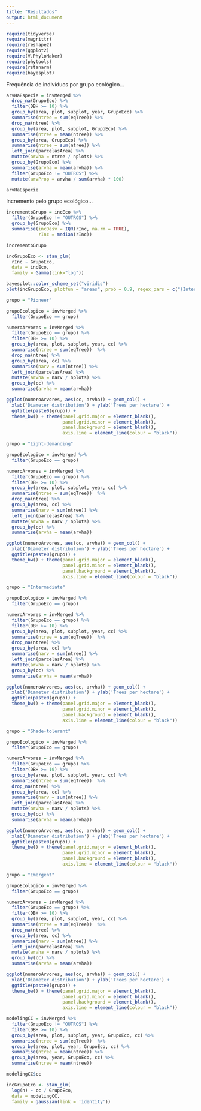 ```yaml
---
title: "Resultados"
output: html_document
---
```


```r
require(tidyverse)
require(magrittr)
require(reshape2)
require(ggplot2)
require(V.PhyloMaker)
require(phytools)
require(rstanarm)
require(bayesplot)
```
Frequência de indivíduos por grupo ecológico...

```r
arvHaEspecie = invMerged %>%
  drop_na(GrupoEco) %>%
  filter(DBH >= 10) %>%
  group_by(area, plot, subplot, year, GrupoEco) %>% 
  summarise(ntree = sum(eqTree)) %>%
  drop_na(ntree) %>%
  group_by(area, plot, subplot, GrupoEco) %>%
  summarise(ntree = mean(ntree)) %>%
  group_by(area, GrupoEco) %>%
  summarise(ntree = sum(ntree)) %>%
  left_join(parcelasArea) %>%
  mutate(arvha = ntree / nplots) %>%
  group_by(GrupoEco) %>%
  summarise(arvha = mean(arvha)) %>%
  filter(GrupoEco != "OUTROS") %>%
  mutate(arvProp = arvha / sum(arvha) * 100)

arvHaEspecie
```

Incremento pelo grupo ecológico...

```r
incrementoGrupo = incEco %>%
  filter(GrupoEco != "OUTROS") %>%
  group_by(GrupoEco) %>%
  summarise(incDesv = IQR(rInc, na.rm = TRUE), 
            rInc = median(rInc))

incrementoGrupo
```


```r
incGrupoEco <- stan_glm(
  rInc ~ GrupoEco,
  data = incEco,
  family = Gamma(link="log"))
```

```r
bayesplot::color_scheme_set("viridis")
plot(incGrupoEco, plotfun = "areas", prob = 0.9, regex_pars = c("(Intercept)", "Grupo"))
```

```r
grupo = "Pioneer"

grupoEcologico = invMerged %>%
  filter(GrupoEco == grupo)

numeroArvores = invMerged %>%
  filter(GrupoEco == grupo) %>%
  filter(DBH >= 10) %>%
  group_by(area, plot, subplot, year, cc) %>% 
  summarise(ntree = sum(eqTree))  %>%
  drop_na(ntree) %>%
  group_by(area, cc) %>%
  summarise(narv = sum(ntree)) %>%
  left_join(parcelasArea) %>%
  mutate(arvha = narv / nplots) %>%
  group_by(cc) %>%
  summarise(arvha = mean(arvha))

ggplot(numeroArvores, aes(cc, arvha)) + geom_col() +
  xlab('Diameter distribution') + ylab('Trees per hectare') +
  ggtitle(paste0(grupo)) + 
  theme_bw() + theme(panel.grid.major = element_blank(),
                     panel.grid.minor = element_blank(),
                     panel.background = element_blank(),
                     axis.line = element_line(colour = "black"))
```

```r
grupo = "Light-demanding"

grupoEcologico = invMerged %>%
  filter(GrupoEco == grupo)

numeroArvores = invMerged %>%
  filter(GrupoEco == grupo) %>%
  filter(DBH >= 10) %>%
  group_by(area, plot, subplot, year, cc) %>% 
  summarise(ntree = sum(eqTree))  %>%
  drop_na(ntree) %>%
  group_by(area, cc) %>%
  summarise(narv = sum(ntree)) %>%
  left_join(parcelasArea) %>%
  mutate(arvha = narv / nplots) %>%
  group_by(cc) %>%
  summarise(arvha = mean(arvha))

ggplot(numeroArvores, aes(cc, arvha)) + geom_col() +
  xlab('Diameter distribution') + ylab('Trees per hectare') +
  ggtitle(paste0(grupo)) + 
  theme_bw() + theme(panel.grid.major = element_blank(),
                     panel.grid.minor = element_blank(),
                     panel.background = element_blank(),
                     axis.line = element_line(colour = "black"))
```

```r
grupo = "Intermediate"

grupoEcologico = invMerged %>%
  filter(GrupoEco == grupo)

numeroArvores = invMerged %>%
  filter(GrupoEco == grupo) %>%
  filter(DBH >= 10) %>%
  group_by(area, plot, subplot, year, cc) %>% 
  summarise(ntree = sum(eqTree))  %>%
  drop_na(ntree) %>%
  group_by(area, cc) %>%
  summarise(narv = sum(ntree)) %>%
  left_join(parcelasArea) %>%
  mutate(arvha = narv / nplots) %>%
  group_by(cc) %>%
  summarise(arvha = mean(arvha))

ggplot(numeroArvores, aes(cc, arvha)) + geom_col() +
  xlab('Diameter distribution') + ylab('Trees per hectare') +
  ggtitle(paste0(grupo)) + 
  theme_bw() + theme(panel.grid.major = element_blank(),
                     panel.grid.minor = element_blank(),
                     panel.background = element_blank(),
                     axis.line = element_line(colour = "black"))
```

```r
grupo = "Shade-tolerant"

grupoEcologico = invMerged %>%
  filter(GrupoEco == grupo)

numeroArvores = invMerged %>%
  filter(GrupoEco == grupo) %>%
  filter(DBH >= 10) %>%
  group_by(area, plot, subplot, year, cc) %>% 
  summarise(ntree = sum(eqTree))  %>%
  drop_na(ntree) %>%
  group_by(area, cc) %>%
  summarise(narv = sum(ntree)) %>%
  left_join(parcelasArea) %>%
  mutate(arvha = narv / nplots) %>%
  group_by(cc) %>%
  summarise(arvha = mean(arvha))

ggplot(numeroArvores, aes(cc, arvha)) + geom_col() +
  xlab('Diameter distribution') + ylab('Trees per hectare') +
  ggtitle(paste0(grupo)) + 
  theme_bw() + theme(panel.grid.major = element_blank(),
                     panel.grid.minor = element_blank(),
                     panel.background = element_blank(),
                     axis.line = element_line(colour = "black"))
```

```r
grupo = "Emergent"

grupoEcologico = invMerged %>%
  filter(GrupoEco == grupo)

numeroArvores = invMerged %>%
  filter(GrupoEco == grupo) %>%
  filter(DBH >= 10) %>%
  group_by(area, plot, subplot, year, cc) %>% 
  summarise(ntree = sum(eqTree))  %>%
  drop_na(ntree) %>%
  group_by(area, cc) %>%
  summarise(narv = sum(ntree)) %>%
  left_join(parcelasArea) %>%
  mutate(arvha = narv / nplots) %>%
  group_by(cc) %>%
  summarise(arvha = mean(arvha))

ggplot(numeroArvores, aes(cc, arvha)) + geom_col() +
  xlab('Diameter distribution') + ylab('Trees per hectare') +
  ggtitle(paste0(grupo)) + 
  theme_bw() + theme(panel.grid.major = element_blank(),
                     panel.grid.minor = element_blank(),
                     panel.background = element_blank(),
                     axis.line = element_line(colour = "black"))
```

```r
modelingCC = invMerged %>%
  filter(GrupoEco != "OUTROS") %>%
  filter(DBH >= 10) %>%
  group_by(area, plot, subplot, year, GrupoEco, cc) %>% 
  summarise(ntree = sum(eqTree))  %>%
  group_by(area, plot, year, GrupoEco, cc) %>%
  summarise(ntree = mean(ntree)) %>%
  group_by(area, year, GrupoEco, cc) %>%
  summarise(ntree = mean(ntree))

modelingCC$cc
```


```r
incGrupoEco <- stan_glm(
  log(n) ~ cc / GrupoEco,
  data = modelingCC,
  family = gaussian(link = 'identity'))
```